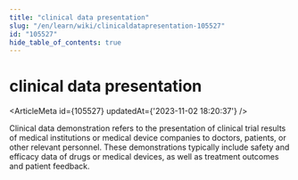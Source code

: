 ```yaml
---
title: "clinical data presentation"
slug: "/en/learn/wiki/clinicaldatapresentation-105527"
id: "105527"
hide_table_of_contents: true
---
```



# clinical data presentation

<ArticleMeta id={105527} updatedAt={'2023-11-02 18:20:37'} />
<div className='border-solid border-b border-t-0 my-4 border-[var(--ifm-color-gray-300)]' />

Clinical data demonstration refers to the presentation of clinical trial results of medical institutions or medical device companies to doctors, patients, or other relevant personnel. These demonstrations typically include safety and efficacy data of drugs or medical devices, as well as treatment outcomes and patient feedback.
